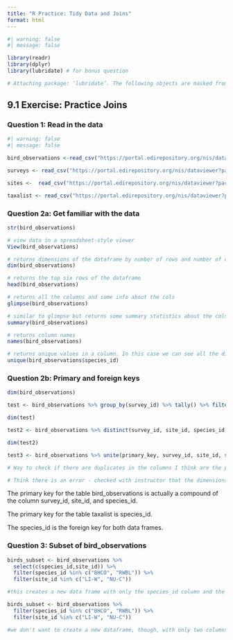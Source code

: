 ```yaml
---
title: "R Practice: Tidy Data and Joins"
format: html
---
```


```r
#| warning: false
#| message: false

library(readr)
library(dplyr)
library(lubridate) # for bonus question

# Attaching package: ‘lubridate’. The following objects are masked from ‘package:base’: date, intersect, set diff, union

```

## 9.1 Exercise: Practice Joins

### Question 1: Read in the data

```r
#| warning: false
#| message: false

bird_observations <-read_csv("https://portal.edirepository.org/nis/dataviewer?packageid=knb-lter-cap.256.10&entityid=53edaa7a0e083013d9bf20322db1780e")

surveys <- read_csv("https://portal.edirepository.org/nis/dataviewer?packageid=knb-lter-cap.256.10&entityid=b2466fa5cb5ed7ee1ea91398fc291c59")

sites <-  read_csv("https://portal.edirepository.org/nis/dataviewer?packageid=knb-lter-cap.256.10&entityid=81bf72420e69077097fb0790dcdc63a6")

taxalist <- read_csv("https://portal.edirepository.org/nis/dataviewer?packageid=knb-lter-cap.256.10&entityid=58f863b7e3066e68536a9cacdc7bd58e")
```

### Question 2a: Get familiar with the data

```r

str(bird_observations)

# view data in a spreadsheet-style viewer
View(bird_observations)

# returns dimensions of the dataframe by number of rows and number of cols
dim(bird_observations)

# returns the top six rows of the dataframe
head(bird_observations)

# returns all the columns and some info about the cols
glimpse(bird_observations)

# similar to glimpse but returns some summary statistics about the cols
summary(bird_observations)

# returns column names 
names(bird_observations)

# returns unique values in a column. In this case we can see all the different bird species IDs
unique(bird_observations$species_id)
```

### Question 2b: Primary and foreign keys

```r

dim(bird_observations)

test <- bird_observations %>% group_by(survey_id) %>% tally() %>% filter(n>1)

dim(test)

test2 <- bird_observations %>% distinct(survey_id, site_id, species_id)

dim(test2)

test3 <- bird_observations %>% unite(primary_key, survey_id, site_id, species_id, sep = "-") %>%  distinct(primary_key)

# Way to check if there are duplicates in the columns I think are the primary keys (as primary keys are columns that have all unique values)

# Think there is an error - checked with instructor that the dimensions from the distinct function are not matching the dimensions of the bird_observation data - she will look into it

```


The primary key for the table bird_observations is actually a compound of the column survey_id, site_id, and species_id. 

The primary key for the table taxalist is species_id. 

The species_id is the foreign key for both data frames. 


### Question 3: Subset of bird_observations

```r
birds_subset <- bird_observations %>% 
  select(c(species_id,site_id)) %>% 
  filter(species_id %in% c("BHCO", "RWBL")) %>% 
  filter(site_id %in% c("LI-W", "NU-C"))

#this creates a new data frame with only the species_id column and the site_id column and filters so that just the two values specified above are in each of the columns. 

birds_subset <- bird_observations %>% 
  filter(species_id %in% c("BHCO", "RWBL")) %>% 
  filter(site_id %in% c("LI-W", "NU-C"))

#we don't want to create a new dataframe, though, with only two columns, so we are only going to use the filter function to grab these specific values from these two columns

```




